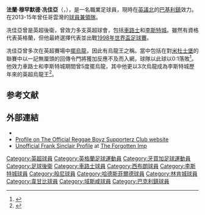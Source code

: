 {{Infobox football biography
| name = 法蘭·冼佳亞<br />Frank Sinclair
| image = Sinclair, Frank.jpg
| image_size = 
| caption = 2009年的冼佳亞
| fullname = Frank Mohammed Sinclair<ref name="Hugman2009-10">{{Cite book
 | editor-first = Barry J.
 | editor-last = Hugman
 | title = The PFA Footballers' Who's Who 2009–10
 | year = 2009
 | publisher = Mainstream Publishing
 | isbn = 9-781845-964740
 | page = 377 }}</ref>
| birth_date = {{birth date and age|1971|12|3|df=y}}<ref name="Hugman2009-10"/>
| birth_place = [[Lambeth|Lambeth]], [[倫敦|倫敦]], 英格蘭
| height = {{height|ft=5|in=9}}<ref name="Hugman2009-10"/>
| position = [[後衛|後衛]]
| currentclub = [[布拉克利鎮足球會|巴基利鎮]]
| clubnumber = 
| youthyears1 = 1988–1990
| youthclubs1 = [[車路士|車路士]]
| years1 = 1990–1998 | clubs1 = [[車路士|車路士]]
| years2 = 1991–1992 | clubs2 = → [[西布朗|西布朗]]
| years3 = 1998–2004 | clubs3 = [[李斯特城|李斯特城]]
| years4 = 2004–2007 | clubs4 = [[般尼|般尼]]
| years5 = 2007      | clubs5 = → {{fc|哈特斯菲爾德}}
| years6 = 2007–2008 | clubs6 = {{fc|哈特斯菲爾德}}
| years7 = 2008–2009 | clubs7 = {{fc|林肯城}}
| years8 = 2009      | clubs8 = → [[韋甘比|韋甘比]]
| years9 = 2009–2010 | clubs9 = → [[域斯咸|域斯咸]]
| years10 = 2010–2011 | clubs10 = [[域斯咸|域斯咸]]
| years11 = 2011     | clubs11 = [[亨頓足球會|軒頓]]
| years12 = 2012–2015    | clubs12 = [[哥雲灣|哥雲灣]]
| years13 = 2015-    | clubs13 = [[布拉克利鎮足球會|巴基利鎮]]
| caps1 = 169 | goals1 = 7
| caps2 = 6   | goals2 = 1
| caps3 = 164 | goals3 = 3
| caps4 = 92  | goals4 = 1
| caps5 = 13  | goals5 = 0
| caps6 = 29  | goals6 = 0
| caps7 = 23  | goals7 = 0
| caps8 = 9   | goals8 = 0
| caps9 = 17  | goals9 = 0
| caps10 = 39 | goals10 = 0
| caps11 = 10 | goals11 = 0
| caps12 = 66 | goals12 = 8
| caps13 = 3  | goals13 = 0
| nationalyears1 = 1997–2003
| nationalteam1 = {{nft|牙買加}}
| nationalcaps1 = 28
| nationalgoals1 = 1
| manageryears1 = 2013–2015
| managerclubs1 = [[哥雲灣|哥雲灣]]
| pcupdate = 18:19, 27 January 2015 (UTC)
| ntupdate = 12:09, 10 June 2012 (UTC)
}}
'''法蘭·穆罕默德·冼佳亞'''（{{lang-en|Frank Mohammed Sinclair}}，{{bd|1971年|12月3日}}），是一名職業足球員，現時在[[英議聯|英議北]]的[[巴基利鎮|巴基利鎮]]效力。在2013-15年曾任哥雲灣的[[球員兼領隊|球員兼領隊]]。

冼佳亞曾是英超後衛，曾效力多支英超球會，包括[[車路士|車路士]]和[[李斯特城|李斯特城]]。雖然有資格代表英格蘭，但他最終選擇代表{{nft|牙買加}}並出戰[[1998年世界盃足球賽|1998年世界盃足球賽]]。

冼佳亞曾多次在英超賽場中[[擺烏龍|擺烏龍]]，因此有烏龍王之稱。當中包括在對[[米杜士堡|米杜士堡]]的聯賽中以一記無厘頭的回傳令門將獲加反應不及而入網，球隊以此球以0:1落敗<ref>{{Cite web |url=https://www.youtube.com/watch?v=p-Lkwq2ISxw |title=Boro v Leicester City 2001-02 FRANK SINCLAIR COMEDY |access-date=2015-04-06 |archive-date=2020-11-23 |archive-url=https://web.archive.org/web/20201123072550/https://www.youtube.com/watch?v=p-Lkwq2ISxw |dead-url=no }}</ref>。他效力車路士和李斯特城期間曾5度擺烏龍，其中他更以3次烏龍成為李斯特城歷年來的英超烏龍王<ref>{{Cite web |url=http://www.worldfootball.net/alltime_goalgetter/eng-premier-league/eigentore/1/ |title=Premier League » All-time scorers (own goals) » rank 1 - 50 |access-date=2015-04-06 |archive-date=2021-01-12 |archive-url=https://web.archive.org/web/20210112232826/https://www.worldfootball.net/alltime_goalgetter/eng-premier-league/eigentore/1/ |dead-url=no }}</ref>。

==参考文献==
{{reflist}}

==外部連結==
{{Commons category|Frank Sinclair}}
*{{soccerbase|id=7315|name=法蘭·冼佳亞}}
*[http://www.reggaeboyzsc.com/playerprofile.aspx?id=12&squad=Former-Player Profile on The Official Reggae Boyz Supporterz Club website] {{Wayback|url=http://www.reggaeboyzsc.com/playerprofile.aspx?id=12&squad=Former-Player |date=20070816093427 }}
*[http://www.theforgottenimp.co.uk/retro49.shtml Unofficial Frank Sinclair Profile]{{dead link|date=2018年1月 |bot=InternetArchiveBot |fix-attempted=yes }} at [http://www.theforgottenimp.co.uk The Forgotten Imp] {{Wayback|url=http://www.theforgottenimp.co.uk/ |date=20210116091549 }}

{{DEFAULTSORT:Sinclair, Frank}}
[[Category:英超球員|Category:英超球員]]
[[Category:英格蘭足球運動員|Category:英格蘭足球運動員]]
[[Category:牙買加足球運動員|Category:牙買加足球運動員]]
[[Category:足球後衛|Category:足球後衛]]
[[Category:車路士球員|Category:車路士球員]]
[[Category:西布朗球員|Category:西布朗球員]]
[[Category:李斯特城球員|Category:李斯特城球員]]
[[Category:般尼球員|Category:般尼球員]]
[[Category:哈德斯菲爾德球員|Category:哈德斯菲爾德球員]]
[[Category:林肯城球員|Category:林肯城球員]]
[[Category:韋甘比球員|Category:韋甘比球員]]
[[Category:域斯咸球員|Category:域斯咸球員]]
[[Category:巴克利鎮球員|Category:巴克利鎮球員]]